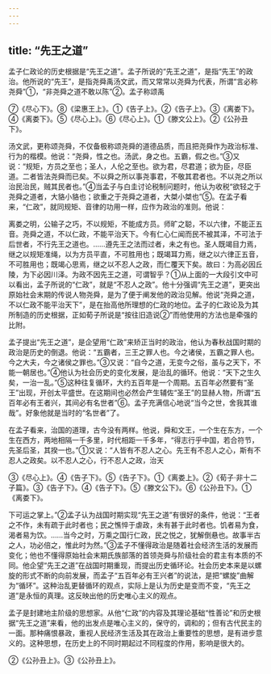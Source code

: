 ```yaml
---
---
---
```

title: “先王之道”
---



孟子仁政论的历史根据是“先王之道”。孟子所说的“先王之道”，是指“先王”的政治。他所说的“先王”，是指尧舜禹汤文武，而又常常以尧舜为代表，所谓“言必称尧舜”①，“非尧舜之道不敢以陈”②。孟子称颂禹

⑦《尽心下》。⑧《梁惠王上》。①《告子上》。②《告子上》。③《离娄下》。④《离娄下》。⑤《尽心上》。⑥《尽心上》。①《滕文公上》。②《公孙丑下》。

汤文武，更称颂尧舜，不仅备极称颂尧舜的道德品质，而且把尧舜作为政治标准、行为的楷模。他说：“尧舜，性之也。汤武，身之也。五霸，假之也。”③又说：“规矩，方员之至也；圣人，人伦之至也。欲为君，尽君道；欲为臣，尽臣道。二者皆法尧舜而已矣。不以舜之所以事尧事君，不敬其君者也。不以尧之所以治民治民，贼其民者也。”④当孟子与白圭讨论税制问题时，他认为收税“欲轻之于尧舜之道者，大貉小貉也；欲重之于尧舜之道者，大桀小桀也”⑤。在孟子看来，“仁政”，就同规矩、音律的功用一样，应作为政治的准则。他说：

离娄之明，公输子之巧，不以规矩，不能成方员。师旷之聪，不以六律，不能正五音。尧舜之道，不以仁政，不能平治天下。今有仁心仁闻而民不被其泽，不可法于后世者，不行先王之道也。……遵先王之法而过者，未之有也。圣人既竭目力焉，继之以规矩准绳，以为方员平直，不可胜用也；既竭耳力焉，继之以六律正五音，不可胜用也；既竭心思焉，继之以不忍人之政，而仁覆天下矣。故曰：为高必因丘陵，为下必因川泽。为政不因先王之道，可谓智乎？①从上面的一大段引文中可以看出，孟子所说的“仁政”，就是“不忍人之政”。他十分强调“先王之道”，更突出原始社会末期的传说人物尧舜，是为了便于阐发他的政治见解。他说“尧舜之道，不以仁政不能平治天下”，是在抬高他所理想的仁政的地位。孟子的仁政论及为其所制造的历史根据，正如荀子所说是“按往旧造说②”而他使用的方法也是牵强的比附。

孟子提出“先王之道”，是企望用“仁政”来矫正当时的政治，他认为春秋战国时期的政治是历史的倒退。他说：“五霸者，三王之罪人也。今之诸侯，五霸之罪人也。今之大夫，今之诸侯之罪也。”③又说：“自今之道，无变今之俗，虽与之天下，不能一朝居也。”④他认为社会历史的变化发展，是治乱的循环。他说：“天下之生久矣，一治一乱。”⑤这种往复循环，大约五百年是一个周期。五百年必然要有“圣王”出现，开创太平盛世。在这期间也必然会产生辅佐“圣王”的显赫人物，所谓“五百年必有王者兴，其间必有名世者”⑥。孟子充满信心地说“当今之世，舍我其谁哉”。好象他就是当时的“名世者”了。

在孟子看来，治国的道理，古今没有两样。他说，舜和文王，一个生在东方，一个生在西方，两地相隔一千多里，时代相距一千多年，“得志行乎中国，若合符节，先圣后圣，其揆一也。”①又说：“人皆有不忍人之心。先王有不忍人之心，斯有不忍人之政矣。以不忍人之心，行不忍人之政，治天

③《尽心上》。④《告子下》。⑤《告子下》。①《离娄上》。②《荀子·非十二子篇》。③《告子下》。④《告子下》。⑤《滕文公下》。⑥《公孙丑下》。①《离娄下》。

下可运之掌上。”②孟子认为战国时期实现“先王之道”有很好的条件，他说：“王者之不作，未有疏于此时者也；民之憔悴于虐政，未有甚于此时者也。饥者易为食，渴者易为饮。……当今之时，万乘之国行仁政，民之悦之，犹解倒悬也。故事半古之人，功必倍之，惟此时为然。”③孟子不懂得政治是随着社会经济生活的发展而变化；他也不懂得原始社会末期氏族部落的首领尧舜与阶级社会的君主有本质的不同。他企望“先王之道”在战国时期重现，而提出历史循环论。社会历史本来是以螺旋的形式不断的向前发展，而孟子“五百年必有王兴者”的说法，是把“螺旋”曲解为“循环”。这种治乱更替循环的观点，实际上是认为历史是变而不变，“先王之道”是永恒的真理。这反映出他的历史唯心主义的观点。

孟子是封建地主阶级的思想家。从他“仁政”的内容及其理论基础“性善论”和历史根据“先王之道”来看，他的出发点是唯心主义的，保守的，调和的；但有古代民主的一面。那种痛恨暴政，重视人民经济生活及其在政治上重要性的思想，是有进步意义的。这种思想，在历史上的不同时期起过不同程度的作用，影响是很大的。

②《公孙丑上》。③《公孙丑上》。